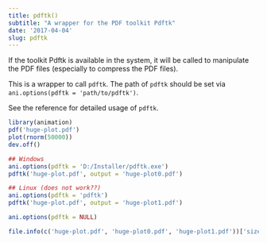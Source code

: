 ```yaml
---
title: pdftk()
subtitle: "A wrapper for the PDF toolkit Pdftk"
date: '2017-04-04'
slug: pdftk
---
```


If the toolkit Pdftk is available in the system, it will be called to
manipulate the PDF files (especially to compress the PDF files).

This is a wrapper to call `pdftk`. The path of `pdftk` should
be set via `ani.options(pdftk = 'path/to/pdftk')`.

See the reference for detailed usage of `pdftk`.
 
```r
library(animation)
pdf('huge-plot.pdf')
plot(rnorm(50000))
dev.off()

## Windows
ani.options(pdftk = 'D:/Installer/pdftk.exe')
pdftk('huge-plot.pdf', output = 'huge-plot0.pdf')

## Linux (does not work??)
ani.options(pdftk = 'pdftk')
pdftk('huge-plot.pdf', output = 'huge-plot1.pdf')

ani.options(pdftk = NULL)

file.info(c('huge-plot.pdf', 'huge-plot0.pdf', 'huge-plot1.pdf'))['size']
```
